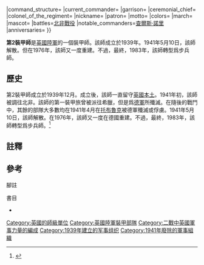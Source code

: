 {{Infobox military unit
|unit_name=第2裝甲師
|image=[[File:British_2nd_Armoured_Division.svg|150px]]
|caption=第2裝甲師的標誌
|dates=1939年12月15日-1941年5月10日<ref name="Joslen16">Joslen, p. 16</ref><br/>1976-1983
|country={{UK}}
|allegiance=
|branch={{flagicon image|Flag of the British Army (1938-present).svg}} [[英國陸軍|英國陸軍]]
|type=裝甲師
|role=
|size='''[[二戰|二戰]]時'''<br/>10,750人<ref>Joslen, p. 129</ref><br/>340輛坦克<ref>Joslen, p. 4</ref>{{#tag:ref|這是二戰初期的數據|group=註}}
|command_structure=
|current_commander=
|garrison=
|ceremonial_chief=
|colonel_of_the_regiment=
|nickname=
|patron=
|motto=
|colors=
|march=
|mascot=
|battles=[[北非戰役|北非戰役]]
|notable_commanders=[[查爾斯·諾里|查爾斯·諾里]]
|anniversaries=
}}

'''第2裝甲師'''是[[英國陸軍|英國陸軍]]的一個裝甲師。該師成立於1939年。1941年5月10日，該師解散。但在1976年，該師又一度重建。不過，最終，1983年，該師轉型爲步兵師。

==歷史==
第2裝甲師成立於1939年12月。成立後，該師一直留守[[英國本土|英國本土]]。1941年初，該師被調往北非。該師的第一裝甲旅曾被派往希臘，但是爲[[德意志國防軍|德軍]]所殲滅。在隨後的戰鬥中，其餘的部隊大多數均在1941年4月在[[托布魯克|托布魯克]]被德軍殲滅或俘虜。1941年5月10日，該師解散。在1976年，該師又一度在德國重建。不過，最終，1983年，該師轉型爲步兵師。<ref name=R22> {{Cite book | author =David Porter著 卡米柚子譯| title = 鋼鐵雄獅 西線盟軍坦克| location = TW| publisher = 楓書坊 | date =  |pages = p178| ISBN =978-986-6326-28-8 | language = zh-hant }} </ref>


==註釋==
{{reflist|group=註}}

==參考==
;腳註
{{reflist}}
;書目
*{{Cite book|first=Lieutenant-Colonel H.F|last=Joslen|authorlink=|author2=|title=Orders Of Battle Second World War 1939-1945|location=|publisher=Naval & Military Press Ltd|year=1960|origyear=1960|isbn=978-1-84342-474-1}}

[[Category:英國的師級單位|Category:英國的師級單位]]
[[Category:英國陸軍裝甲部隊|Category:英國陸軍裝甲部隊]]
[[Category:二戰中英國軍事力量的編成|Category:二戰中英國軍事力量的編成]]
[[Category:1939年建立的军事组织|Category:1939年建立的军事组织]]
[[Category:1941年廢除的軍事組織|Category:1941年廢除的軍事組織]]